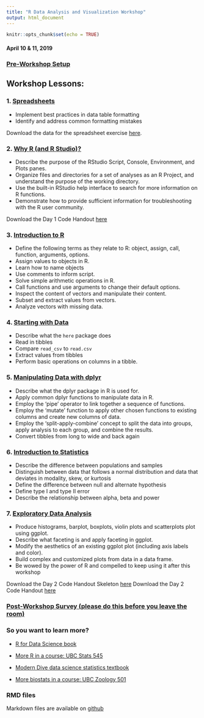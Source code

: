 ```yaml
---
title: "R Data Analysis and Visualization Workshop"
output: html_document
---
```


```r
knitr::opts_chunk$set(echo = TRUE)
```


#### April 10 & 11, 2019


### [Pre-Workshop Setup](./00-Setup.html)  

## Workshop Lessons:  

### 1. [Spreadsheets](./01-Spreadsheets.html)  
*  Implement best practices in data table formatting  
*  Identify and address common formatting mistakes  

Download the data for the spreadsheet exercise [here](https://ndownloader.figshare.com/files/2252083).

### 2. [Why R (and R Studio)?](./02-Intro.html)
*  Describe the purpose of the RStudio Script, Console, Environment, and Plots panes.
*  Organize files and directories for a set of analyses as an R Project, and understand the purpose of the working directory.
*  Use the built-in RStudio help interface to search for more information on R functions.
*  Demonstrate how to provide sufficient information for troubleshooting with the R user community.  

Download the Day 1 Code Handout [here](./Day1_code_handout.R)

### 3. [Introduction to R](./03-R_Start.html)  
*  Define the following terms as they relate to R: object, assign, call, function, arguments, options.   
*  Assign values to objects in R.   
*  Learn how to name objects   
*  Use comments to inform script.   
*  Solve simple arithmetic operations in R.   
*  Call functions and use arguments to change their default options.   
*  Inspect the content of vectors and manipulate their content.   
*  Subset and extract values from vectors.   
*  Analyze vectors with missing data. 

### 4. [Starting with Data](./04-Data_Start.html)  
*  Describe what the `here` package does
*  Read in tibbles
*  Compare `read_csv` to `read.csv`
*  Extract values from tibbles
*  Perform basic operations on columns in a tibble.

### 5. [Manipulating Data with dplyr](./05-dplyr.html)  
*  Describe what the dplyr package in R is used for.  
*  Apply common dplyr functions to manipulate data in R.  
*  Employ the ‘pipe’ operator to link together a sequence of functions.  
*  Employ the ‘mutate’ function to apply other chosen functions to existing columns and create new columns of data.  
*  Employ the ‘split-apply-combine’ concept to split the data into groups, apply analysis to each group, and combine the results.  
*  Convert tibbles from long to wide and back again

### 6. [Introduction to Statistics](./06-introStats.html)
*  Describe the difference between populations and samples  
*  Distinguish between data that follows a normal distribution and data that deviates in modality, skew, or kurtosis  
*  Define the difference between null and alternate hypothesis  
*  Define type I and type II error  
*  Describe the relationship between alpha, beta and power  

### 7. [Exploratory Data Analysis](./07-EDA.html)
* Produce histograms, barplot, boxplots, violin plots and scatterplots plot using ggplot.
* Describe what faceting is and apply faceting in ggplot.
* Modify the aesthetics of an existing ggplot plot (including axis labels and color).
* Build complex and customized plots from data in a data frame.
* Be wowed by the power of R and compelled to keep using it after this workshop

Download the Day 2 Code Handout Skeleton [here](./Day2_code_handout_skeleton.R)
Download the Day 2 Code Handout [here](./Day2_code_handout.R)

### [Post-Workshop Survey (please do this before you leave the room)](https://www.microstatslab.ca/mbio7040-post-workshop-survey.html) 

### So you want to learn more?
* [R for Data Science book](https://r4ds.had.co.nz/)  

* [More R in a course: UBC Stats 545](https://stat545.com/)  

* [Modern Dive data science statistics textbook](https://moderndive.com/)  

* [More biostats in a course: UBC Zoology 501](https://www.zoology.ubc.ca/~schluter/R/)  

### RMD files
Markdown files are available on [github](https://github.com/acgerstein/MBIO7040-UManitoba)
